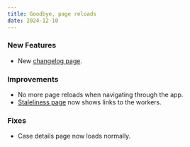 ```yaml
---
title: Goodbye, page reloads
date: 2024-12-10
---
```


### New Features

- New [changelog page](/admnistrative/changelog).

### Improvements

- No more page reloads when navigating through the app.
- [Staleliness page](/operational-summaries/staleliness) now shows links to the workers.

### Fixes

- Case details page now loads normally.

